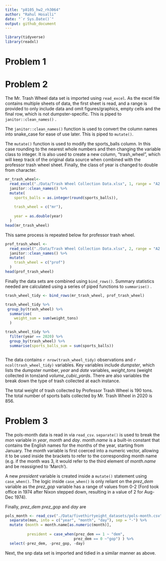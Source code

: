 ```yaml
---
title: "p8105_hw2_rh3064"
author: "Rahul Hosalli"
date: "`r Sys.Date()`"
output: github_document
---
```


```r
library(tidyverse)
library(readxl)
```

# Problem 1

# Problem 2

The Mr. Trash Wheel data set is imported using `read_excel`. As the excel file contains multiple sheets of data, the first sheet is read, and a range is provided to only include data and omit figures/graphics, empty cells and the final row, which is not dumpster-specific. This is piped to `janitor::clean_names()` .

The `janitor::clean_names()` function is used to convert the column names into snake_case for ease of use later. This is piped to `mutate()`.

The `mutate()` function is used to modify the sports_balls column. In this case rounding to the nearest whole numbers and then changing the variable class to integer. It is also used to create a new column, "trash_wheel", which will keep track of the original data source when combined with the professor trash wheel sheet. Finally, the class of year is changed to double from character.

```r
mr_trash_wheel<-
  read_excel("./Data/Trash Wheel Collection Data.xlsx", 1, range = "A2:N549") %>%
  janitor::clean_names() %>%
  mutate(
    sports_balls = as.integer(round(sports_balls)),
    
    trash_wheel = c("mr"),
    
    year = as.double(year)
  )
head(mr_trash_wheel)
```

This same process is repeated below for professor trash wheel.

```r

prof_trash_wheel <-
  read_excel("./Data/Trash Wheel Collection Data.xlsx", 2, range = "A2:M96") %>%
  janitor::clean_names() %>%
  mutate(
    trash_wheel = c("prof")
  )
head(prof_trash_wheel)
```

Finally the data sets are combined using `bind_rows()`. Summary statistics needed are calculated using a series of piped functions to `summarise()` .

```r
trash_wheel_tidy <- bind_rows(mr_trash_wheel, prof_trash_wheel)

trash_wheel_tidy %>% 
 group_by(trash_wheel) %>%
  summarise(
    weight_sum = sum(weight_tons)
  )

trash_wheel_tidy %>%
  filter(year == 2020) %>%
  group_by(trash_wheel) %>%
  summarise(sports_balls_sum = sum(sports_balls))



```

The data contains `r nrow(trash_wheel_tidy)` observations and `r ncol(trash_wheel_tidy)` variables. Key variables include *dumpster*, which lists the dumpster number, *year* and *date* variables, *weight_tons* (weight collected in tons)and *volume_cubic_yards*. There are also variables the break down the type of trash collected at each instance.

The total weight of trash collected by Professor Trash Wheel is 190 tons. The total number of sports balls collected by Mr. Trash Wheel in 2020 is 856.

# Problem 3

The pols-month data is read in via `read_csv`. `separate()` is used to break the *mon* variable in *year*, *month* and *day*. *month.name* is a built-in constant that contains the English names for the months of the year, starting from January. The *month* variable is first coerced into a numeric vector, allowing it to be used inside the brackets to refer to the corresponding month name (e.g. if the month was 3, it would refer to the third element of *month.name* and be reassigned to 'March').

A new *president* variable is created inside a `mutate()` statement using `case_when()`. The logic inside `case_when()` is only reliant on the *prez_dem* variable as the *prez_gop* variable has a range of values from 0-2 (Ford took office in 1974 after Nixon stepped down, resulting in a value of 2 for Aug-Dec 1974).

Finally, *prez_dem* *prez_gop* and *day* are

```r
pols_month <- read_csv("./Data/fivethirtyeight_datasets/pols-month.csv") %>%
  separate(mon, into = c("year", "month", "day"), sep = "-") %>%
  mutate (month = month.name[as.numeric(month)],
          
          president = case_when(prez_dem == 1 ~ "dem",
                               prez_dem == 0 ~"gop") ) %>%
  select(-prez_dem, -prez_gop, -day)

```

Next, the snp data set is imported and tidied in a similar manner as above.
